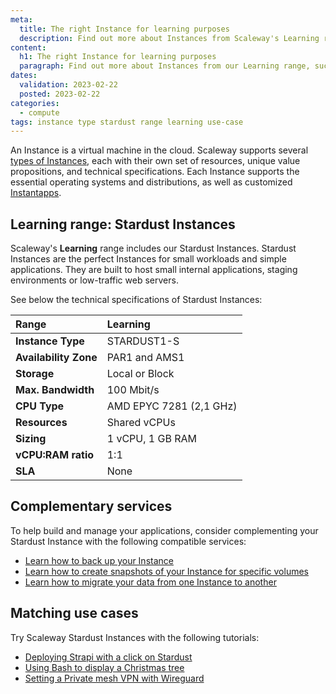 ```yaml
---
meta:
  title: The right Instance for learning purposes
  description: Find out more about Instances from Scaleway's Learning range, such as the Stardust Instance.
content:
  h1: The right Instance for learning purposes
  paragraph: Find out more about Instances from our Learning range, such as the Stardust Instance.
dates:
  validation: 2023-02-22
  posted: 2023-02-22
categories: 
  - compute
tags: instance type stardust range learning use-case
---
```


An Instance is a virtual machine in the cloud. Scaleway supports several [types of Instances](/compute/instances/reference-content/choosing-instance-type), each with their own set of resources, unique value propositions, and technical specifications. Each Instance supports the essential operating systems and distributions, as well as customized [Instantapps](/compute/instances/concepts/#instantapp).

## Learning range: Stardust Instances

Scaleway's **Learning** range includes our Stardust Instances. Stardust Instances are the perfect Instances for small workloads and simple applications. They are built to host small internal applications, staging environments or low-traffic web servers.

 See below the technical specifications of Stardust Instances:

| **Range**            	  | Learning                	|
|:------------------------|:--------------------------|
| **Instance Type**     	| STARDUST1-S             	|
| **Availability Zone** 	| PAR1 and AMS1           	|
| **Storage**           	| Local or Block          	|
| **Max. Bandwidth**     	| 100 Mbit/s              	|
| **CPU Type**          	| AMD EPYC 7281 (2,1 GHz) 	|
| **Resources**         	| Shared vCPUs            	|
| **Sizing**          	  | 1 vCPU, 1 GB RAM      	  |
| **vCPU:RAM ratio**    	| 1:1                     	|
| **SLA**               	| None                    	|


## Complementary services

To help build and manage your applications, consider complementing your Stardust Instance with the following compatible services:

- [Learn how to back up your Instance](/compute/instances/how-to/create-a-backup/)
- [Learn how to create snapshots of your Instance for specific volumes](/compute/instances/how-to/create-a-snapshot/)
- [Learn how to migrate your data from one Instance to another](/compute/instances/how-to/migrate-instances/)

## Matching use cases

Try Scaleway Stardust Instances with the following tutorials:

- [Deploying Strapi with a click on Stardust](/tutorials/strapi/)
- [Using Bash to display a Christmas tree](/tutorials/bash-christmas-tree/)
- [Setting a Private mesh VPN with Wireguard](/tutorials/wireguard-mesh-vpn/)
